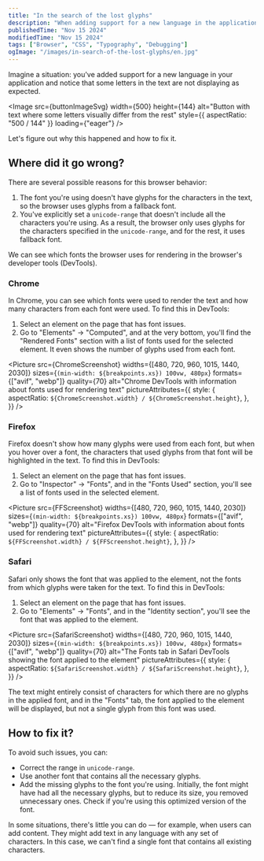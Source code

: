```yaml
---
title: "In the search of the lost glyphs"
description: "When adding support for a new language in the application, some letters in the text are not displayed as expected. Let's figure out why this happened and how to fix it."
publishedTime: "Nov 15 2024"
modifiedTime: "Nov 15 2024"
tags: ["Browser", "CSS", "Typography", "Debugging"]
ogImage: "/images/in-search-of-the-lost-glyphs/en.jpg"
---
```




Imagine a situation: you've added support for a new language in your application and notice that some letters in the text are not displaying as expected.

<Image
  src={buttonImageSvg}
  width={500}
  height={144}
  alt="Button with text where some letters visually differ from the rest"
  style={{ aspectRatio: "500 / 144" }}
  loading={"eager"}
/>

Let's figure out why this happened and how to fix it.

## Where did it go wrong?

There are several possible reasons for this browser behavior:

1. The font you're using doesn't have glyphs for the characters in the text, so the browser uses glyphs from a fallback font.
2. You've explicitly set a `unicode-range` that doesn't include all the characters you're using. As a result, the browser only uses glyphs for the characters specified in the `unicode-range`, and for the rest, it uses fallback font.

We can see which fonts the browser uses for rendering in the browser's developer tools (DevTools).

### Chrome

In Chrome, you can see which fonts were used to render the text and how many characters from each font were used. To find this in DevTools:

1. Select an element on the page that has font issues.
2. Go to "Elements" → "Computed", and at the very bottom, you'll find the "Rendered Fonts" section with a list of fonts used for the selected element. It even shows the number of glyphs used from each font.

<Picture
  src={ChromeScreenshot}
  widths={[480, 720, 960, 1015, 1440, 2030]}
  sizes={`(min-width: ${breakpoints.xs}) 100vw, 480px`}
  formats={["avif", "webp"]}
  quality={70}
  alt="Chrome DevTools with information about fonts used for rendering text"
  pictureAttributes={{
    style: {
      aspectRatio: `${ChromeScreenshot.width} / ${ChromeScreenshot.height}`,
    },
  }}
/>

### Firefox

Firefox doesn't show how many glyphs were used from each font, but when you hover over a font, the characters that used glyphs from that font will be highlighted in the text. To find this in DevTools:

1. Select an element on the page that has font issues.
2. Go to "Inspector" → "Fonts", and in the "Fonts Used" section, you'll see a list of fonts used in the selected element.

<Picture
  src={FFScreenshot}
  widths={[480, 720, 960, 1015, 1440, 2030]}
  sizes={`(min-width: ${breakpoints.xs}) 100vw, 480px`}
  formats={["avif", "webp"]}
  quality={70}
  alt="Firefox DevTools with information about fonts used for rendering text"
  pictureAttributes={{
    style: {
      aspectRatio: `${FFScreenshot.width} / ${FFScreenshot.height}`,
    },
  }}
/>

### Safari

Safari only shows the font that was applied to the element, not the fonts from which glyphs were taken for the text. To find this in DevTools:

1. Select an element on the page that has font issues.
2. Go to "Elements" → "Fonts", and in the "Identity section", you'll see the font that was applied to the element.

<Picture
  src={SafariScreenshot}
  widths={[480, 720, 960, 1015, 1440, 2030]}
  sizes={`(min-width: ${breakpoints.xs}) 100vw, 480px`}
  formats={["avif", "webp"]}
  quality={70}
  alt="The Fonts tab in Safari DevTools showing the font applied to the element"
  pictureAttributes={{
    style: {
      aspectRatio: `${SafariScreenshot.width} / ${SafariScreenshot.height}`,
    },
  }}
/>

The text might entirely consist of characters for which there are no glyphs in the applied font, and in the "Fonts" tab, the font applied to the element will be displayed, but not a single glyph from this font was used.

## How to fix it?

To avoid such issues, you can:

- Correct the range in `unicode-range`.
- Use another font that contains all the necessary glyphs.
- Add the missing glyphs to the font you're using. Initially, the font might have had all the necessary glyphs, but to reduce its size, you removed unnecessary ones. Check if you're using this optimized version of the font.

In some situations, there's little you can do — for example, when users can add content. They might add text in any language with any set of characters. In this case, we can't find a single font that contains all existing characters.
